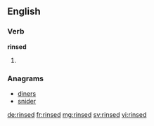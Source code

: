 ==English==

===Verb===
'''rinsed'''

# {{past of|rinse}}

===Anagrams===
* [[diners#English|diners]]
* [[snider#English|snider]]

[[de:rinsed]]
[[fr:rinsed]]
[[mg:rinsed]]
[[sv:rinsed]]
[[vi:rinsed]]